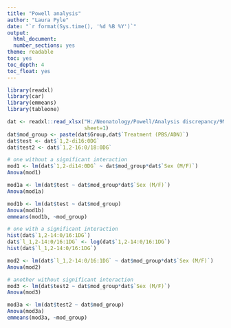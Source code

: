 ```yaml
---
title: "Powell analysis"
author: "Laura Pyle"
date: "`r format(Sys.time(), '%d %B %Y')`"
output:
  html_document:
  number_sections: yes
theme: readable
toc: yes
toc_depth: 4
toc_float: yes
---
```

  
```r
library(readxl)
library(car)
library(emmeans)
library(tableone)
```

```r
dat <- readxl::read_xlsx("H:/Neonatology/Powell/Analysis discrepancy/9MonthOldSkeletalMuscleLipidsForClaire_6.1.22.xlsx",
                         sheet=1)
dat$mod_group <- paste(dat$Group,dat$`Treatment (PBS/ADN)`)
dat$test <- dat$`1,2-di16:0DG`
dat$test2 <- dat$`1,2-16:0/18:0DG`

# one without a significant interaction
mod1 <- lm(dat$`1,2-di14:0DG` ~ dat$mod_group*dat$`Sex (M/F)`)
Anova(mod1)

mod1a <- lm(dat$test ~ dat$mod_group*dat$`Sex (M/F)`)
Anova(mod1a)

mod1b <- lm(dat$test ~ dat$mod_group)
Anova(mod1b)
emmeans(mod1b, ~mod_group)

# one with a significant interaction
hist(dat$`1,2-14:0/16:1DG`)
dat$`l_1,2-14:0/16:1DG` <- log(dat$`1,2-14:0/16:1DG`)
hist(dat$`l_1,2-14:0/16:1DG`)

mod2 <- lm(dat$`l_1,2-14:0/16:1DG` ~ dat$mod_group*dat$`Sex (M/F)`)
Anova(mod2)

# another without significant interaction
mod3 <- lm(dat$test2 ~ dat$mod_group*dat$`Sex (M/F)`)
Anova(mod3)

mod3a <- lm(dat$test2 ~ dat$mod_group)
Anova(mod3a)
emmeans(mod3a, ~mod_group)


```


